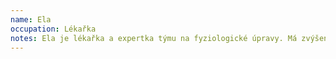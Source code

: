 ```yaml
---
name: Ela
occupation: Lékařka
notes: Ela je lékařka a expertka týmu na fyziologické úpravy. Má zvýšené schopnosti léčení a silnou odolnost vůči nemocem. Její skrytá vada je, že má slabost pro sladkosti a někdy se jimi přikrmuje, když nikdo není kolem. Její skrytý talent je, že je talentovaná umělkyně a má přirozený dar pro kresbu a malbu.
---
```



<Actor
    size={props.size}
    imageUri="/LP/Ela.png"
    imagePosition="center top"
    className="not-prose drop-shadow-md print:drop-shadow-none print:filter-none"
    name={name}
    occupation={occupation}
    notes={notes}
/>
